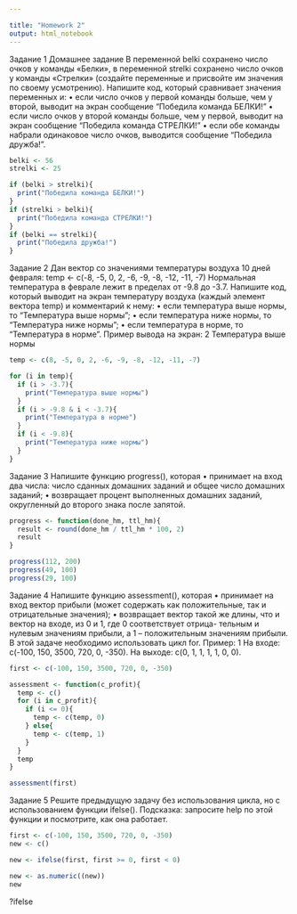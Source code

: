 ```yaml
---

title: "Homework 2"
output: html_notebook
---
```


Задание 1
Домашнее задание
В переменной belki сохранено число очков у команды «Белки», в переменной strelki сохранено число очков у команды «Стрелки» (создайте переменные и присвойте им значения по своему усмотрению).
Напишите код, который сравнивает значения переменных и:
• если число очков у первой команды больше, чем у второй, выводит на экран сообщение “Победила команда БЕЛКИ!”
• если число очков у второй команды больше, чем у первой, выводит на экран сообщение “Победила команда СТРЕЛКИ!”
• если обе команды набрали одинаковое число очков, выводится сообщение “Победила дружба!”.
```r
belki <- 56
strelki <- 25

if (belki > strelki){
  print("Победила команда БЕЛКИ!")
}
if (strelki > belki){
  print("Победила команда СТРЕЛКИ!")
}
if (belki == strelki){
  print("Победила дружба!")
}

```


Задание 2
Дан вектор со значениями температуры воздуха 10 дней февраля:
temp <- c(-8, -5, 0, 2, -6, -9, -8, -12, -11, -7)
Нормальная температура в феврале лежит в пределах от -9.8 до -3.7.
Напишите код, который выводит на экран температуру воздуха (каждый элемент вектора temp) и комментарий к нему:
• если температура выше нормы, то “Температура выше нормы”; • если температура ниже нормы, то “Температура ниже нормы”; • если температура в норме, то “Температура в норме”.
Пример вывода на экран:
2 Температура выше нормы

```r
temp <- c(8, -5, 0, 2, -6, -9, -8, -12, -11, -7)

for (i in temp){
  if (i > -3.7){
    print("Температура выше нормы")
  }
  if (i > -9.8 & i < -3.7){
    print("Температура в норме")
  }
  if (i < -9.8){
    print("Температура ниже нормы")
  }
}

```
Задание 3
Напишите функцию progress(), которая
• принимает на вход два числа: число сданных домашних заданий и общее число домашних заданий;
• возвращает процент выполненных домашних заданий, округленный до второго знака после запятой.
```r

progress <- function(done_hm, ttl_hm){
  result <- round(done_hm / ttl_hm * 100, 2)
  result
}

progress(112, 200)
progress(49, 100)
progress(29, 100)
```
Задание 4
Напишите функцию assessment(), которая
• принимает на вход вектор прибыли (может содержать как положительные, так и отрицательные значения);
• возвращает вектор такой же длины, что и вектор на входе, из 0 и 1, где 0 соответствует отрица- тельным и нулевым значениям прибыли, а 1 – положительным значениям прибыли.
В этой задаче необходимо использовать цикл for. Пример:
1
На входе: с(-100, 150, 3500, 720, 0, -350). На выходе: c(0, 1, 1, 1, 1, 0, 0).

```r
first <- c(-100, 150, 3500, 720, 0, -350)

assessment <- function(c_profit){
  temp <- c()
  for (i in c_profit){
    if (i <= 0){
      temp <- c(temp, 0)
    } else{
      temp <- c(temp, 1)
    }
  }
  temp
}

assessment(first)
```
Задание 5
Решите предыдущую задачу без использования цикла, но с использованием функции ifelse(). Подсказка: запросите help по этой функции и посмотрите, как она работает.

```r
first <- c(-100, 150, 3500, 720, 0, -350)
new <- c()

new <- ifelse(first, first >= 0, first < 0)

new <- as.numeric((new))
new
```

?ifelse
